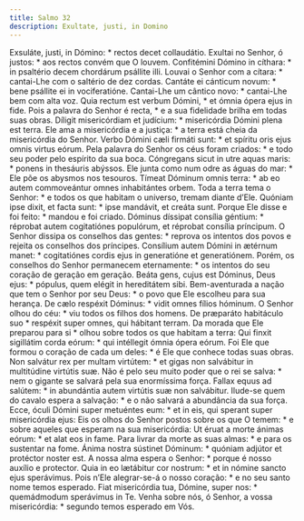```yaml
---
title: Salmo 32
description: Exultate, justi, in Domino
---
```


<div class="side-by-side not-content">
  <span class="text-justify">
    Exsuláte, justi, in Dómino: * rectos decet collaudátio.
  </span>
  <span class="text-justify">
    Exultai no Senhor, ó justos: * aos rectos convém que O louvem.
  </span>
  <span class="text-justify">
    Confitémini Dómino in cíthara: * in psaltério decem chordárum psállite illi.
  </span>
  <span class="text-justify">
    Louvai o Senhor com a cítara: * cantai-Lhe com o saltério de dez cordas.
  </span>
  <span class="text-justify">
    Cantáte ei cánticum novum: * bene psállite ei in vociferatióne.
  </span>
  <span class="text-justify">
    Cantai-Lhe um cântico novo: * cantai-Lhe bem com alta voz.
  </span>
  <span class="text-justify">
    Quia rectum est verbum Dómini, * et ómnia ópera ejus in fide.
  </span>
  <span class="text-justify">
    Pois a palavra do Senhor é recta, * e a sua fidelidade brilha em todas suas
    obras.
  </span>
  <span class="text-justify">
    Díligit misericórdiam et judícium: * misericórdia Dómini plena est terra.
  </span>
  <span class="text-justify">
    Ele ama a misericórdia e a justiça: * a terra está cheia da misericórdia do
    Senhor.
  </span>
  <span class="text-justify">
    Verbo Dómini cæli firmáti sunt: * et spíritu oris ejus omnis virtus eórum.
  </span>
  <span class="text-justify">
    Pela palavra do Senhor os céus foram criados: * e todo seu poder pelo
    espírito da sua boca.
  </span>
  <span class="text-justify">
    Cóngregans sicut in utre aquas maris: * ponens in thesáuris abýssos.
  </span>
  <span class="text-justify">
    Ele junta como num odre as águas do mar: * Ele põe os abysmos nos tesouros.
  </span>
  <span class="text-justify">
    Tímeat Dóminum omnis terra: * ab eo autem commoveántur omnes inhabitántes
    orbem.
  </span>
  <span class="text-justify">
    Toda a terra tema o Senhor: * e todos os que habitam o universo, tremam
    diante d’Ele.
  </span>
  <span class="text-justify">
    Quóniam ipse dixit, et facta sunt: * ipse mandávit, et creáta sunt.
  </span>
  <span class="text-justify">
    Porque Ele disse e foi feito: * mandou e foi criado.
  </span>
  <span class="text-justify">
    Dóminus díssipat consília géntium: * réprobat autem cogitatiónes populórum,
    et réprobat consília príncipum.
  </span>
  <span class="text-justify">
    O Senhor dissipa os conselhos das gentes: * reprova os intentos dos povos e
    rejeita os conselhos dos príncipes.
  </span>
  <span class="text-justify">
    Consílium autem Dómini in ætérnum manet: * cogitatiónes cordis ejus in
    generatióne et generatiónem.
  </span>
  <span class="text-justify">
    Porém, os conselhos do Senhor permanecem eternamente: * os intentos do seu
    coração de geração em geração.
  </span>
  <span class="text-justify">
    Beáta gens, cujus est Dóminus, Deus ejus: * pópulus, quem elégit in
    hereditátem sibi.
  </span>
  <span class="text-justify">
    Bem-aventurada a nação que tem o Senhor por seu Deus: * o povo que Ele
    escolheu para sua herança.
  </span>
  <span class="text-justify">
    De cælo respéxit Dóminus: * vidit omnes fílios hóminum.
  </span>
  <span class="text-justify">
    O Senhor olhou do céu: * viu todos os filhos dos homens.
  </span>
  <span class="text-justify">
    De præparáto habitáculo suo * respéxit super omnes, qui hábitant terram.
  </span>
  <span class="text-justify">
    Da morada que Ele preparou para si * olhou sobre todos os que habitam a
    terra:
  </span>
  <span class="text-justify">
    Qui finxit sigillátim corda eórum: * qui intéllegit ómnia ópera eórum.
  </span>
  <span class="text-justify">
    Foi Ele que formou o coração de cada um deles: * é Ele que conhece todas
    suas obras.
  </span>
  <span class="text-justify">
    Non salvátur rex per multam virtútem: * et gigas non salvábitur in
    multitúdine virtútis suæ.
  </span>
  <span class="text-justify">
    Não é pelo seu muito poder que o rei se salva: * nem o gigante se salvará
    pela sua enormíssima força.
  </span>
  <span class="text-justify">
    Fallax equus ad salútem: * in abundántia autem virtútis suæ non salvábitur.
  </span>
  <span class="text-justify">
    Ilude-se quem do cavalo espera a salvação: * e o não salvará a abundância da
    sua força.
  </span>
  <span class="text-justify">
    Ecce, óculi Dómini super metuéntes eum: * et in eis, qui sperant super
    misericórdia ejus:
  </span>
  <span class="text-justify">
    Eis os olhos do Senhor postos sobre os que O temem: * e sobre aqueles que
    esperam na sua misericórdia:
  </span>
  <span class="text-justify">
    Ut éruat a morte ánimas eórum: * et alat eos in fame.
  </span>
  <span class="text-justify">
    Para livrar da morte as suas almas: * e para os sustentar na fome.
  </span>
  <span class="text-justify">
    Ánima nostra sústinet Dóminum: * quóniam adjútor et protéctor noster est.
  </span>
  <span class="text-justify">
    A nossa alma espera o Senhor: * porque é nosso auxílio e protector.
  </span>
  <span class="text-justify">
    Quia in eo lætábitur cor nostrum: * et in nómine sancto ejus sperávimus.
  </span>
  <span class="text-justify">
    Pois n’Ele alegrar-se-á o nosso coração: * e no seu santo nome temos
    esperado.
  </span>
  <span class="text-justify">
    Fiat misericórdia tua, Dómine, super nos: * quemádmodum sperávimus in Te.
  </span>
  <span class="text-justify">
    Venha sobre nós, ó Senhor, a vossa misericórdia: * segundo temos esperado em
    Vós.
  </span>
</div>
